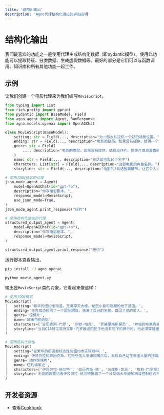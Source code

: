 ```yaml
---
title: '结构化输出'
description: 'Agno代理结构化输出的详细说明'
---
```


# 结构化输出

我们最喜欢的功能之一是使用代理生成结构化数据（即pydantic模型）。使用此功能可以提取特征、分类数据、生成虚假数据等。最好的部分是它们可以与函数调用、知识库和所有其他功能一起工作。

## 示例

让我们创建一个电影代理来为我们编写`MovieScript`。

```python
from typing import List
from rich.pretty import pprint
from pydantic import BaseModel, Field
from agno.agent import Agent, RunResponse
from agno.models.openai import OpenAIChat

class MovieScript(BaseModel):
    setting: str = Field(..., description="为一部大片提供一个好的场景设置。")
    ending: str = Field(..., description="电影的结局。如果没有提供，提供一个大团圆结局。")
    genre: str = Field(
        ..., description="电影的类型。如果没有提供，选择动作片、惊悚片或浪漫喜剧。"
    )
    name: str = Field(..., description="给这部电影起个名字")
    characters: List[str] = Field(..., description="这部电影的角色名称。")
    storyline: str = Field(..., description="电影的3句话故事情节。让它令人兴奋！")

# 使用JSON模式的代理
json_mode_agent = Agent(
    model=OpenAIChat(id="gpt-4o"),
    description="你写电影剧本。",
    response_model=MovieScript,
    use_json_mode=True,
)
json_mode_agent.print_response("纽约")

# 使用结构化输出的代理
structured_output_agent = Agent(
    model=OpenAIChat(id="gpt-4o"),
    description="你写电影剧本。",
    response_model=MovieScript,
)

structured_output_agent.print_response("纽约")
```

运行脚本查看输出。

```bash
pip install -U agno openai

python movie_agent.py
```

输出是`MovieScript`类的对象，它看起来像这样：

```python
# 使用JSON模式
MovieScript(
│   setting='繁华的纽约市街道，充满摩天大楼、秘密小巷和隐藏的地下通道。',
│   ending='主角成功挫败了一个国际阴谋，洗清了自己的名誉，赢回了他的爱人。',
│   genre='惊悚片',
│   name='城市中的阴影',
│   characters=['亚历克斯·门罗', '伊娃·帕克', '罗德里格斯探员', '神秘的布莱克先生'],
│   storyline="当前CIA特工亚历克斯·门罗被诬陷犯下他没有犯下的罪行时，他必须穿越纽约危险的街道来洗清自己的名誉。当他揭露涉及城市最臭名昭著的犯罪集团的欺骗迷宫时，他寻求旧情人伊娃·帕克的帮助。他们一起争分夺秒地揭露真正的恶棍，以免为时已晚。"
)

# 使用结构化输出
MovieScript(
│   setting='在繁华的街道和标志性的纽约市天际线中。',
│   ending='伊莎贝拉和亚历克斯，在险些落入辛迪加魔爪后，发现自己站在帝国大厦的顶端。当夕阳的光芒沐浴着城市，他们分享了一个胜利的吻。新的勇气和作为无敌的二人组，他们发誓要保护纽约免受任何未来的威胁。',
│   genre='动作惊悚片',
│   name='纽约编年史',
│   characters=['伊莎贝拉·格兰特', '亚历克斯·陈', '马库斯·凯恩', '埃莉·门罗探员', '维克多·辛克莱'],
│   storyline='无畏的调查记者伊莎贝拉·格兰特揭露了一个涉及强大辛迪加阴谋控制纽约市的大阴谋。与叛逆警察亚历克斯·陈合作，他们必须争分夺秒地揭露罪犯，以免城市陷入混乱。在每一个转折点都躲避危险，他们为保护他们所爱的城市免于即将到来的毁灭而战斗。'
)
```

## 开发者资源

* 查看[Cookbook](https://github.com/agno-agi/agno/blob/main/cookbook/agent_concepts/async/structured_output.py)
